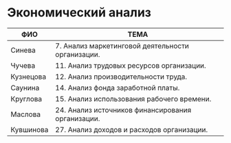 # Экономический анализ 

| ФИО         |                        ТЕМА                            |
| ----------- | ------------------------------------------------------ |
| Cинева      | 7. Анализ маркетинговой деятельности организации. |
| Чучева      | 11. Анализ трудовых ресурсов организации. |
| Кузнецова      | 12. Анализ производительности труда. |
| Саунина  | 14. Анализ фонда заработной платы.|
| Круглова    | 15. Анализ использования рабочего времени. |
| Маслова     | 24. Анализ источников финансирования организации. |
| Кувшинова   | 27. Анализ доходов и расходов организации. |


